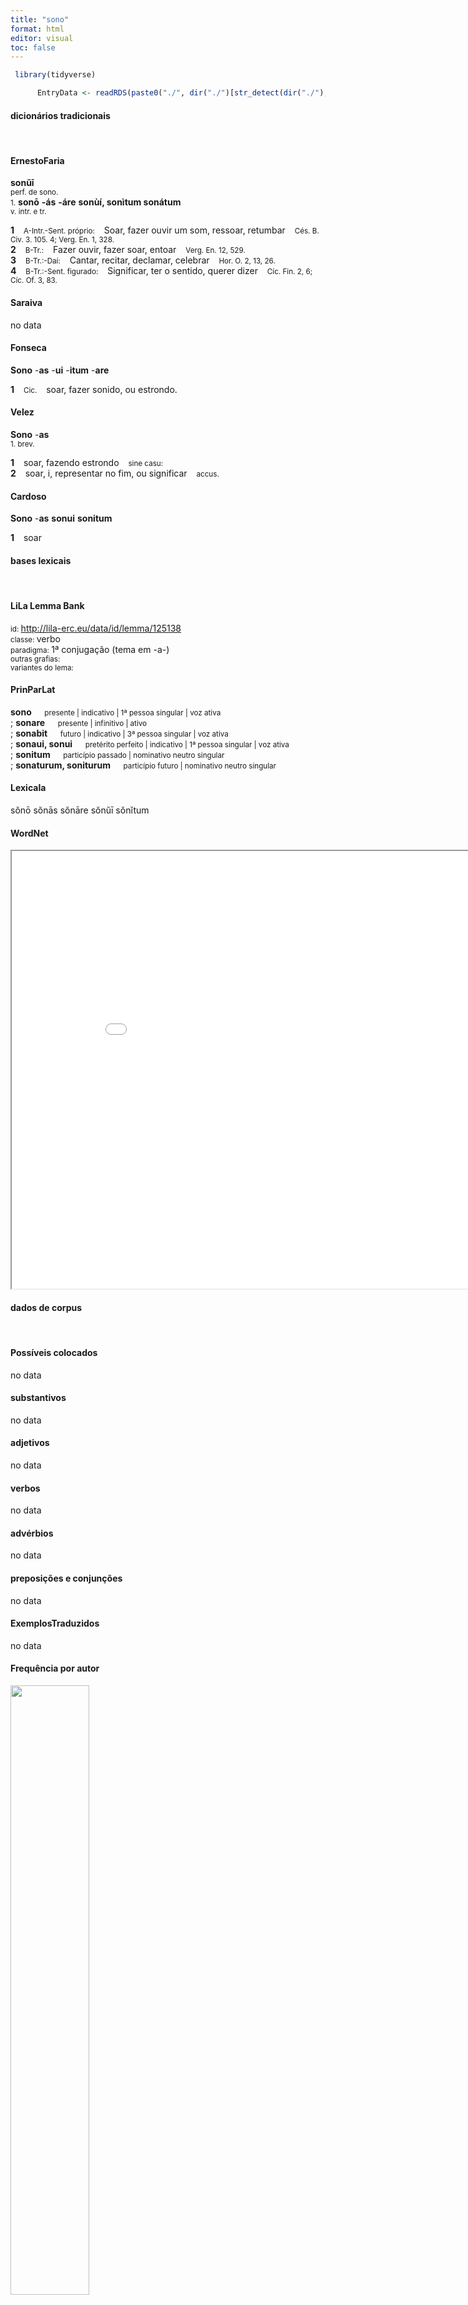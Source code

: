 ```yaml
---
title: "sono"
format: html
editor: visual
toc: false
---
```



```r
 library(tidyverse) 

      EntryData <- readRDS(paste0("./", dir("./")[str_detect(dir("./"), "_xx115-111-110-111xx_.rds")]))

```


#### dicionários tradicionais

&emsp;




::: panel-tabset

#### ErnestoFaria

<b>sonŭī</b> <br> <small>perf. de sono.</small> <br> <small></small> 
 <small>1.</small> <b>sonō</b> <b>-ás</b> <b>-áre</b> <b>sonùí, sonìtum sonátum</b> <br> <small>v. intr. e tr.</small> <br> <small></small>   <p> <b>1</b> &ensp; <small>A-Intr.-Sent. próprio:</small> &ensp; Soar, fazer ouvir um som, ressoar, retumbar &ensp; <small>Cés. B. Civ. 3. 105. 4; Verg. En. 1, 328.</small> <br> <b>2</b> &ensp; <small>B-Tr.:</small> &ensp; Fazer ouvir, fazer soar, entoar &ensp; <small>Verg. En. 12, 529.</small> <br> <b>3</b> &ensp; <small>B-Tr.:-Daí:</small> &ensp; Cantar, recitar, declamar, celebrar &ensp; <small>Hor. O. 2, 13, 26.</small> <br> <b>4</b> &ensp; <small>B-Tr.:-Sent. figurado:</small> &ensp; Significar, ter o sentido, querer dizer &ensp; <small>Cíc. Fin. 2, 6; Cíc. Of. 3, 83.</small> </p>




#### Saraiva

no data




#### Fonseca

<b>Sono</b> -<b>as</b> -<b>ui</b> -<b>itum</b> -<b>are</b>   <p> <b>1</b> &ensp; <small>Cic.</small> &ensp; soar, fazer sonido, ou estrondo. </p>




#### Velez

<b>Sono</b> -<b>as</b> <br> <small>1. brev.</small>   <p> <b>1</b> &ensp; soar, fazendo estrondo &ensp; <small>sine casu:</small> <br> <b>2</b> &ensp; soar, i, representar no fim, ou significar &ensp; <small>accus.</small> </p>




#### Cardoso

<b>Sono</b> -<b>as</b> <b>sonui</b> <b>sonitum</b>   <p> <b>1</b> &ensp; soar </p>


:::



#### bases lexicais

&emsp;






::: panel-tabset

#### LiLa Lemma Bank

<small> id: </small> <a href=' http://lila-erc.eu/data/id/lemma/125138 ' target="_blank"> http://lila-erc.eu/data/id/lemma/125138 </a> <br>
<small> classe: </small> verbo    <br>
<small> paradigma: </small> 1ª conjugação (tema em -a-) <br>
<small> outras grafias: </small>  <br>
<small> variantes do lema: </small>  <br>





#### PrinParLat

<b> sono </b>&emsp;<small> presente | indicativo | 1ª pessoa singular | voz ativa </small><br>
; <b> sonare </b>&emsp;<small> presente | infinitivo | ativo </small><br>
; <b> sonabit </b>&emsp;<small> futuro | indicativo | 3ª pessoa singular | voz ativa </small><br>
; <b> sonaui, sonui </b>&emsp;<small> pretérito perfeito | indicativo | 1ª pessoa singular | voz ativa </small><br>
; <b> sonitum </b>&emsp;<small> particípio passado | nominativo neutro singular </small><br>
; <b> sonaturum, soniturum </b>&emsp;<small> particípio futuro | nominativo neutro singular </small><br>





#### Lexicala

sŏnō 
 sŏnās 
 sŏnāre 
 sŏnŭī 
 sŏnĭtum




#### WordNet

<iframe width='900' height='700' src='Media/Tree__xx115-111-110-111xx__sem_type_lexemes_pt.html'>

</iframe>


:::



#### dados de corpus

&emsp;




::: panel-tabset

#### Possíveis colocados

no data




#### substantivos

no data




#### adjetivos

no data




#### verbos

no data




#### advérbios

no data




#### preposições e conjunções

no data


:::



::: panel-tabset

#### ExemplosTraduzidos

no data




#### Frequência por autor

![](./Media/barchart__xx115-111-110-111xx__lemma_BY_author_Frequencies.webp){width=50% fig-alt='This charts plots the frequency of lemma by author_Frequencies. The Horatius subcorpus registers the highest normalized frequency, with the value of 3.55 and an absolute frequency of 4. The Sallustius subcorpus follows, with a normalized frequency of 0 and an absolute frequency of 0. the subcorpus with the least normalized frequency is Caesar with the normalized value of 0 and an absolute freqeuncy of 0. here are all the values: subcorpus: Caesar ; normalized frequency: 0 ; absolute frequency: 0. subcorpus: Cicero ; normalized frequency: 1 ; absolute frequency: 0.0622959806633276. subcorpus: Horatius ; normalized frequency: 4 ; absolute frequency: 3.55208240831187. subcorpus: Ovidius ; normalized frequency: 1 ; absolute frequency: 1.71585449553878. subcorpus: Phaedrus ; normalized frequency: 1 ; absolute frequency: 1.5181417944436. subcorpus: Sallustius ; normalized frequency: 0 ; absolute frequency: 0. subcorpus: Seneca ; normalized frequency: 15 ; absolute frequency: 2.79949982269834. subcorpus: Suetonius ; normalized frequency: 0 ; absolute frequency: 0. subcorpus: Tacitus ; normalized frequency: 0 ; absolute frequency: 0. subcorpus: Vergilius ; normalized frequency: 1 ; absolute frequency: 1.93050193050193. subcorpus: Hieronymus ; normalized frequency: 0 ; absolute frequency: 0'}




#### Frequência por gênero

![](./Media/barchart__xx115-111-110-111xx__lemma_BY_genre_Frequencies.webp){width=50% fig-alt='This charts plots the frequency of lemma by genre_Frequencies. The Poesia.trágica subcorpus registers the highest normalized frequency, with the value of 10.42 and an absolute frequency of 12. The Poesia.lírica subcorpus follows, with a normalized frequency of 3.37 and an absolute frequency of 4. the subcorpus with the least normalized frequency is Prosa.histórica with the normalized value of 0 and an absolute freqeuncy of 0. here are all the values: subcorpus: Prosa.histórica ; normalized frequency: 0 ; absolute frequency: 0. subcorpus: Prosa.filosófica ; normalized frequency: 3 ; absolute frequency: 0.494225795291676. subcorpus: Prosa.oratória ; normalized frequency: 1 ; absolute frequency: 0.0960125968527071. subcorpus: Prosa.epistolográfica ; normalized frequency: 0 ; absolute frequency: 0. subcorpus: Poesia.lírica ; normalized frequency: 4 ; absolute frequency: 3.36502061075124. subcorpus: Poesia.didática ; normalized frequency: 2 ; absolute frequency: 1.69649673424379. subcorpus: Poesia.trágica ; normalized frequency: 12 ; absolute frequency: 10.4239054899236. subcorpus: Poesia.épica ; normalized frequency: 1 ; absolute frequency: 1.93050193050193. subcorpus: Prosa.ficcional ; normalized frequency: 0 ; absolute frequency: 0'}




#### Frequência por século

![](./Media/barchart__xx115-111-110-111xx__lemma_BY_period_Frequencies.webp){width=50% fig-alt='This charts plots the frequency of lemma by period_Frequencies. The I.d.C. subcorpus registers the highest normalized frequency, with the value of 2.6 and an absolute frequency of 17. The I.a.C. subcorpus follows, with a normalized frequency of 0.28 and an absolute frequency of 6. the subcorpus with the least normalized frequency is II.d.C. with the normalized value of 0 and an absolute freqeuncy of 0. here are all the values: subcorpus: I.a.C. ; normalized frequency: 6 ; absolute frequency: 0.279264603211543. subcorpus: I.d.C. ; normalized frequency: 17 ; absolute frequency: 2.60058130640967. subcorpus: II.d.C. ; normalized frequency: 0 ; absolute frequency: 0. subcorpus: IV.d.C. ; normalized frequency: 0 ; absolute frequency: 0'}


:::

